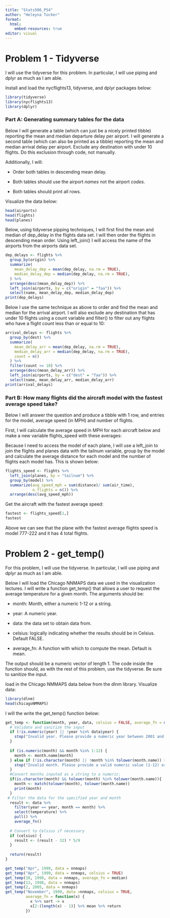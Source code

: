 ```yaml
---
title: "Stats506_PS4"
author: "Heleyna Tucker"
format:
  html:
    embed-resources: true
editor: visual
---
```


# Problem 1 - Tidyverse

I will use the tidyverse for this problem. In particular, I will use piping and dplyr as much as I am able.

Install and load the nycflights13, tidyverse, and dplyr packages below:

```r
library(tidyverse)
library(nycflights13)
library(dplyr)
```

### Part A: Generating summary tables for the data

Below I will generate a table (which can just be a nicely printed tibble) reporting the mean and median departure delay per airport. I will generate a second table (which can also be printed as a tibble) reporting the mean and median arrival delay per airport. Exclude any destination with under 10 flights. Do this exclusion through code, not manually.

Additionally, I will:

-   Order both tables in descending mean delay.

-   Both tables should use the airport *names* not the airport *codes*.

-   Both tables should print all rows.

Visualize the data below:

```r
head(airports)
head(flights)
head(planes)
```

Below, using tidyverse pipping techniques, I will first find the mean and median of dep_delay in the flights data set. I will then order the flights in descending mean order. Using left_join() I will access the name of the airports from the airports data set.

```r
dep_delays <- flights %>%
  group_by(origin) %>%
  summarize(
    mean_delay_dep = mean(dep_delay, na.rm = TRUE),
    median_delay_dep = median(dep_delay, na.rm = TRUE),
  ) %>%
  arrange(desc(mean_delay_dep)) %>%
  left_join(airports, by = c("origin" = "faa")) %>%
  select(name, mean_delay_dep, median_delay_dep)
print(dep_delays)
```

Below I use the same technique as above to order and find the mean and median for the arrival airport. I will also exclude any destination that has under 10 flights using a count variable and filter() to filter out any flights who have a flight count less than or equal to 10:

```r
arrival_delays <- flights %>%
  group_by(dest) %>%
  summarize(
    mean_delay_arr = mean(dep_delay, na.rm = TRUE),
    median_delay_arr = median(dep_delay, na.rm = TRUE),
    count = n()
  ) %>%
  filter(count >= 10) %>%
  arrange(desc(mean_delay_arr)) %>%
  left_join(airports, by = c("dest" = "faa")) %>%
  select(name, mean_delay_arr, median_delay_arr)
print(arrival_delays)
```

### Part B: How many flights did the aircraft model with the fastest average speed take?

Below I will answer the question and produce a tibble with 1 row, and entries for the model, average speed (in MPH) and number of flights.

First, I will calculate the average speed in MPH for each aircraft below and make a new variable flights_speed with these averages:

Because I need to access the model of each plane, I will use a left_join to join the flights and planes data with the tailnum variable, group by the model and calculate the average distance for each model and the number of flights each model has. This is shown below:

```r
flights_speed <- flights %>%
  left_join(planes, by = "tailnum") %>%
  group_by(model) %>%
  summarize(avg_speed_mph = sum(distance)/ sum(air_time), 
            n_flights = n()) %>%
  arrange(desc(avg_speed_mph))
```

Get the aircraft with the fastest average speed:

```r
fastest <- flights_speed[1,]
fastest
```

Above we can see that the plane with the fastest average flights speed is model 777-222 and it has 4 total flights.

# Problem 2 - get_temp()

For this problem, I will use the tidyverse. In particular, I will use piping and dplyr as much as I am able.

Below I will load the Chicago NNMAPS data we used in the visualization lectures. I will write a function get_temp() that allows a user to request the average temperature for a given month. The arguments should be:

-   month: Month, either a numeric 1-12 or a string.

-   year: A numeric year.

-   data: the data set to obtain data from.

-   celsius: logically indicating whether the results should be in Celsius. Default FALSE.

-   average_fn: A function with which to compute the mean. Default is mean.

The output should be a numeric vector of length 1. The code inside the function should, as with the rest of this problem, use the tidyverse. Be sure to sanitize the input.

load in the Chicago NMMAPS data below from the dlnm library. Visualize data:

```r
library(dlnm)
head(chicagoNMMAPS)
```

I will the write the get_temp() function below:

```r
get_temp <- function(month, year, data, celsius = FALSE, average_fn = mean()){
  # Validate and sanitize the input
  if (!is.numeric(year) || !year %in% data$year) {
    stop("Invalid year. Please provide a numeric year between 2001 and 2020.")
  }
  
  if (is.numeric(month) && month %in% 1:12) {
    month <- month.name[month]
  } else if (!is.character(month) || !month %in% tolower(month.name)) {
    stop("Invalid month. Please provide a valid numeric value (1-12) or a month name.")
  }
  #Convert months inputed as a string to a numeric:
  if(is.character(month) && tolower(month) %in% tolower(month.name)){
    month <- match(tolower(month), tolower(month.name))
    print(month)
  }
 # Filter the data for the specified year and month
  result <- data %>%
    filter(year == year, month == month) %>%
    select(temperature) %>%
    pull() %>%
    average_fn()
  
  # Convert to Celsius if necessary
  if (celsius) {
    result <- (result - 32) * 5/9
  }
  
  return(result)
}
```

```r
get_temp("Apr", 1999, data = nnmaps)
get_temp("Apr", 1999, data = nnmaps, celsius = TRUE)
get_temp(10, 1998, data = nnmaps, average_fn = median)
get_temp(13, 1998, data = nnmaps)
get_temp(2, 2005, data = nnmaps)
get_temp("November", 1999, data =nnmaps, celsius = TRUE,
         average_fn = function(x) {
           x %>% sort -> x
           x[2:(length(x) - 1)] %>% mean %>% return
         })
```

